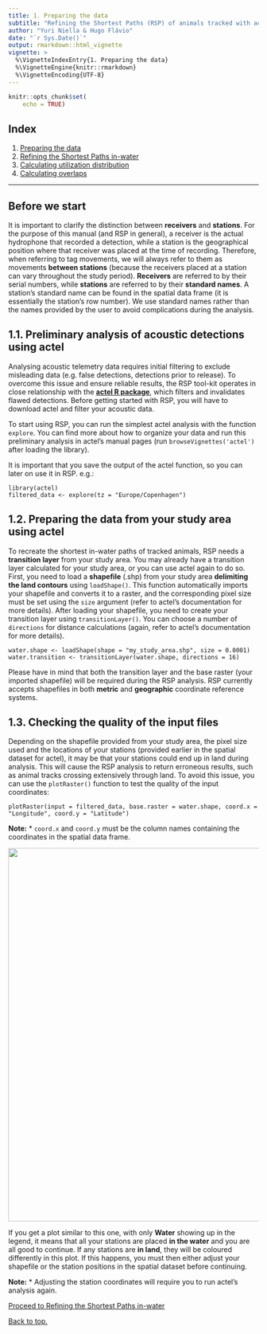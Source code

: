 ```yaml
---
title: 1. Preparing the data 
subtitle: "Refining the Shortest Paths (RSP) of animals tracked with acoustic transmitters in estuarine regions"
author: "Yuri Niella & Hugo Flávio"
date: "`r Sys.Date()`"
output: rmarkdown::html_vignette
vignette: >
  %\VignetteIndexEntry{1. Preparing the data}
  %\VignetteEngine{knitr::rmarkdown}
  %\VignetteEncoding{UTF-8}
---
```


```r
knitr::opts_chunk$set(
	echo = TRUE)
```

## Index

1. [Preparing the data](a-1_Preparing_the_data.html)
2. [Refining the Shortest Paths in-water](a-2_Refining_Shortest_paths.html)
3. [Calculating utilization distribution](a-3_dBBMM.html)
4. [Calculating overlaps](a-4_Overlaps.html)

***

## Before we start

It is important to clarify the distinction between **receivers** and **stations**. For the purpose of this manual (and RSP in general), a receiver is the actual hydrophone that recorded a detection, while a station is the geographical position where that receiver was placed at the time of recording. Therefore, when referring to tag movements, we will always refer to them as movements **between stations** (because the receivers placed at a station can vary throughout the study period). **Receivers** are referred to by their serial numbers, while **stations** are referred to by their **standard names**. A station's standard name can be found in the spatial data frame (it is essentially the station's row number). We use standard names rather than the names provided by the user to avoid complications during the analysis.

## 1.1. Preliminary analysis of acoustic detections using actel

Analysing acoustic telemetry data requires initial filtering to exclude misleading data (e.g. false detections, detections prior to release). To overcome this issue and ensure reliable results, the RSP tool-kit operates in close relationship with the [**actel R package**](https://cran.r-project.org/package=actel), which filters and invalidates flawed detections. Before getting started with RSP, you will have to download actel and filter your acoustic data.

To start using RSP, you can run the simplest actel analysis with the function `explore`. You can find more about how to organize your data and run this preliminary analysis in actel's manual pages (run `browseVignettes('actel')` after loading the library).

It is important that you save the output of the actel function, so you can later on use it in RSP. e.g.:

```
library(actel)
filtered_data <- explore(tz = "Europe/Copenhagen")
```

## 1.2. Preparing the data from your study area using actel

To recreate the shortest in-water paths of tracked animals, RSP needs a **transition layer** from your study area. You may already have a transition layer calculated for your study area, or you can use actel again to do so. First, you need to load a **shapefile** (.shp) from your study area **delimiting the land contours** using `loadShape()`. This function automatically imports your shapefile and converts it to a raster, and the corresponding pixel size must be set using the `size` argument (refer to actel's documentation for more details). After loading your shapefile, you need to create your transition layer using `transitionLayer()`. You can choose a number of `directions` for distance calculations (again, refer to actel's documentation for more details).

```
water.shape <- loadShape(shape = "my_study_area.shp", size = 0.0001)  
water.transition <- transitionLayer(water.shape, directions = 16)
```

Please have in mind that both the transition layer and the base raster (your imported shapefile) will be required during the RSP analysis. RSP currently accepts shapefiles in both **metric** and **geographic** coordinate reference systems.


## 1.3. Checking the quality of the input files

Depending on the shapefile provided from your study area, the pixel size used and the locations of your stations (provided earlier in the spatial dataset for actel), it may be that your stations could end up in land during analysis. This will cause the RSP analysis to return erroneous results, such as animal tracks crossing extensively through land. To avoid this issue, you can use the `plotRaster()` function to test the quality of the input coordinates:


```
plotRaster(input = filtered_data, base.raster = water.shape, coord.x = "Longitude", coord.y = "Latitude")
```

**Note:** 
  * `coord.x` and `coord.y` must be the column names containing the coordinates in the spatial data frame.


![](plotRaster.png){#id .class width=750}

If you get a plot similar to this one, with only **Water** showing up in the legend, it means that all your stations are placed **in the water** and you are all good to continue. If any stations are **in land**, they will be coloured differently in this plot. If this happens, you must then either adjust your shapefile or the station positions in the spatial dataset before continuing.

**Note:** 
  * Adjusting the station coordinates will require you to run actel's analysis again.


[Proceed to Refining the Shortest Paths in-water](a-2_Refining_Shortest_paths.html)

[Back to top.](#)
